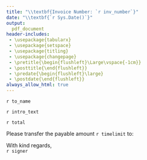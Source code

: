 ```yaml
---
title: "\\textbf{Invoice Number: `r inv_number`}"
date: "\\textbf{`r Sys.Date()`}"
output:
  pdf_document
header-includes:
 - \usepackage{tabularx}
 - \usepackage{setspace}
 - \usepackage{titling}
 - \usepackage{changepage}
 - \pretitle{\begin{flushleft}\Large\vspace{-1cm}}
 - \posttitle{\end{flushleft}}
 - \predate{\begin{flushleft}\large}
 - \postdate{\end{flushleft}}
always_allow_html: true
---
```



\newcolumntype{F}{>{\raggedleft\let\newline\\\arraybackslash\hspace{0pt}}X}
\newcolumntype{T}{>{\raggedright\let\newline\\\arraybackslash\hspace{0pt}}X}
\newcolumntype{C}{>{\centering\let\newline\\\arraybackslash\hspace{0pt}}X}

\renewcommand{\arraystretch}{1.3}
\begin{table}[t!]
\begin{tabularx}{1\textwidth} { T F }
`r header[2]` & `r header[1]`  \\ 
              & \\
`r header[3]` &   \\ 
\end{tabularx}
\end{table}

\onehalfspacing

`r to_name`

`r intro_text`

\renewcommand{\arraystretch}{1.6}
\begin{table}[h!]
\begin{tabularx}{\textwidth} { `r latex_tbl[[3]]` }
\hline
`r latex_tbl[[2]]`
\hline
`r latex_tbl[[1]]`
\hline
\end{tabularx}
\end{table}

`r total`

\bigskip

Please transfer the payable amount `r timelimit` to:
\vspace{-0.5em}
\begin{adjustwidth}{1cm}{}
    `r acc_no`
\end{adjustwidth}

With kind regards,  
`r signer`

